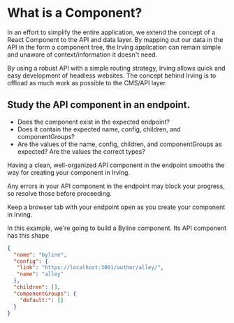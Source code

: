 <Meta title="Components/Understanding Components" />

# What is a Component?
In an effort to simplify the entire application, we extend the concept of a React Component to the API and data layer. By mapping out our data in the API in the form a component tree, the Irving application can remain simple and unaware of context/information it doesn't need.

By using a robust API with a simple routing strategy, Irving allows quick and easy development of headless websites. The concept behind Irving is to offload as much work as possible to the CMS/API layer.

## Study the API component in an endpoint.
* Does the component exist in the expected endpoint?
* Does it contain the expected name, config, children, and componentGroups?
* Are the values of the name, config, children, and componentGroups as expected? Are the values the correct types?

Having a clean, well-organized API component in the endpoint smooths the way for creating your component in Irving.

Any errors in your API component in the endpoint may block your progress, so resolve those before proceeding.

Keep a browser tab with your endpoint open as you create your component in Irving.

In this example, we're going to build a Byline component. Its API component has this shape

```json
{
  "name": "byline",
  "config": {
   "link": "https://localhost:3001/author/alley/",
   "name": "alley"
  },
  "children": [],
  "componentGroups": {
    "default:": []
  }
}
```
